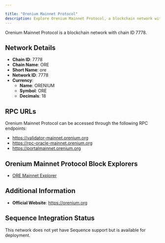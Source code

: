```yaml
---

title: "Orenium Mainnet Protocol"
description: Explore Orenium Mainnet Protocol, a blockchain network with chain ID 7778. Learn about its native currency, ORENIUM, and how to interact with the network.
---
```




Orenium Mainnet Protocol is a blockchain network with chain ID 7778.

## Network Details

- **Chain ID**: 7778
- **Chain Name**: ORE
- **Short Name**: ore
- **Network ID**: 7778
- **Currency**: 
  - **Name**: ORENIUM
  - **Symbol**: ORE
  - **Decimals**: 18

## RPC URLs

Orenium Mainnet Protocol can be accessed through the following RPC endpoints:

- https://validator-mainnet.orenium.org
- https://rpc-oracle-mainnet.orenium.org
- https://portalmainnet.orenium.org

## Orenium Mainnet Protocol Block Explorers

- [ORE Mainnet Explorer](https://oreniumscan.org)

## Additional Information

- **Official Website**: https://orenium.org

## Sequence Integration Status

This network does not yet have Sequence support but is available for deployment.
